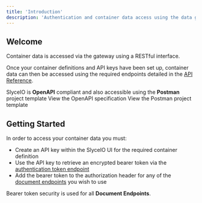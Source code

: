 ```yaml
---
title: 'Introduction'
description: 'Authentication and container data access using the data gateway'
---
```


## Welcome

Container data is accessed via the gateway using a RESTful interface. 

Once your container definitions and API keys have been set up, container data can then be accessed using the required endpoints detailed in the [API Reference](/api-reference/introduction). 

<Info>
SlyceIO is <b>OpenAPI</b> compliant and also accessible using the <b>Postman</b> project template
</Info>

<CardGroup cols={2}>
<Card
  title="API Endpoints"
  icon="square-code"
  href="/api-reference/openapispecification"
>
  View the OpenAPI specification
</Card>
<Card
  title="Postman"
  icon="file-code"
  href="/api-reference/postmantemplate"
>
  View the Postman project template

</Card>
</CardGroup>

## Getting Started

In order to access your container data you must:

- Create an API key within the SlyceIO UI for the required container definition 
- Use the API key to retrieve an encrypted bearer token via the [authentication token endpoint](/api-reference/endpoint/authentication)
- Add the bearer token to the authorization header for any of the [document endpoints](/api-reference/endpoint/create) you wish to use

<Note>
Bearer token security is used for all <b>Document Endpoints</b>.
</Note>

